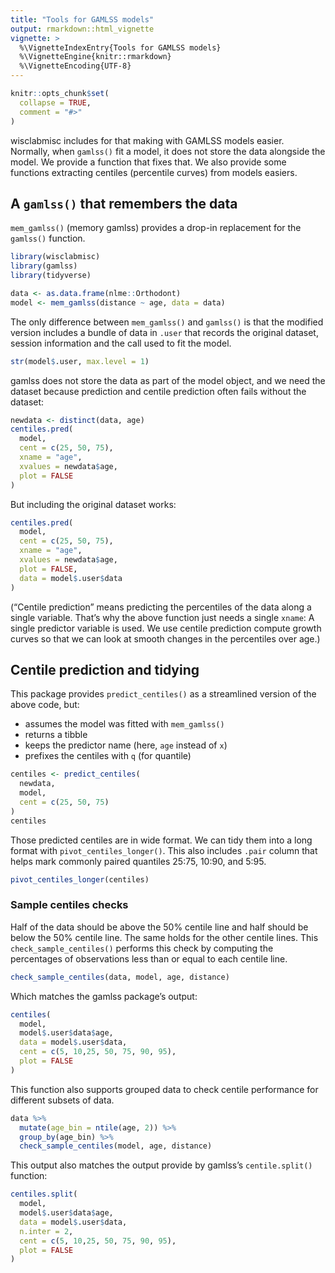 ```yaml
---
title: "Tools for GAMLSS models"
output: rmarkdown::html_vignette
vignette: >
  %\VignetteIndexEntry{Tools for GAMLSS models}
  %\VignetteEngine{knitr::rmarkdown}
  %\VignetteEncoding{UTF-8}
---
```


```r
knitr::opts_chunk$set(
  collapse = TRUE,
  comment = "#>"
)
```

wisclabmisc includes for that making with GAMLSS models easier.
Normally, when `gamlss()` fit a model, it does not store the data
alongside the model. We provide a function that fixes that. We also
provide some functions extracting centiles (percentile curves) from
models easiers.

## A `gamlss()` that remembers the data

`mem_gamlss()` (memory gamlss) provides a drop-in replacement for the `gamlss()`
function.

```r
library(wisclabmisc)
library(gamlss)
library(tidyverse)

data <- as.data.frame(nlme::Orthodont)
model <- mem_gamlss(distance ~ age, data = data)
```

The only difference between `mem_gamlss()` and `gamlss()` is that the
modified version includes a bundle of data in `.user` that records the
original dataset, session information and the call used to fit the
model.

```r
str(model$.user, max.level = 1)
```

gamlss does not store the data as part of the model object, and we need the
dataset because prediction and centile prediction often fails without the
dataset:

```r
newdata <- distinct(data, age)
centiles.pred(
  model, 
  cent = c(25, 50, 75),
  xname = "age", 
  xvalues = newdata$age, 
  plot = FALSE
)
```

But including the original dataset works:

```r
centiles.pred(
  model, 
  cent = c(25, 50, 75),
  xname = "age", 
  xvalues = newdata$age, 
  plot = FALSE,
  data = model$.user$data
)
```

("Centile prediction" means predicting the percentiles of the data along a
single variable. That's why the above function just needs a single `xname`: A
single predictor variable is used. We use centile prediction compute growth
curves so that we can look at smooth changes in the percentiles over age.)


## Centile prediction and tidying

This package provides `predict_centiles()` as a streamlined version of the
above code, but:

- assumes the model was fitted with `mem_gamlss()`
- returns a tibble
- keeps the predictor name (here, `age` instead of `x`)
- prefixes the centiles with `q` (for quantile)

```r
centiles <- predict_centiles(
  newdata,
  model, 
  cent = c(25, 50, 75)
)
centiles
```

Those predicted centiles are in wide format. We can tidy them into a long format
with `pivot_centiles_longer()`. This also includes `.pair` column that helps
mark commonly paired quantiles 25:75, 10:90, and 5:95. 

```r
pivot_centiles_longer(centiles)
```

### Sample centiles checks

Half of the data should be above the 50% centile line and half should be below
the 50% centile line. The same holds for the other centile lines. This
`check_sample_centiles()` performs this check by computing the percentages of
observations less than or equal to each centile line.

```r
check_sample_centiles(data, model, age, distance)
```

Which matches the gamlss package's output:

```r
centiles(
  model, 
  model$.user$data$age, 
  data = model$.user$data, 
  cent = c(5, 10,25, 50, 75, 90, 95), 
  plot = FALSE
)
```



This function also supports grouped data to check centile performance for
different subsets of data.

```r
data %>% 
  mutate(age_bin = ntile(age, 2)) %>% 
  group_by(age_bin) %>% 
  check_sample_centiles(model, age, distance)
```

This output also matches the output provide by gamlss's `centile.split()`
function:

```r
centiles.split(
  model, 
  model$.user$data$age, 
  data = model$.user$data, 
  n.inter = 2,
  cent = c(5, 10,25, 50, 75, 90, 95), 
  plot = FALSE
)
```
